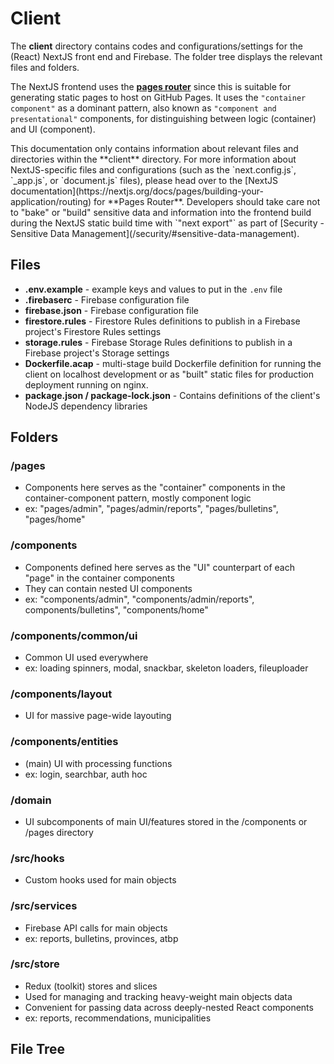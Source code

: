 
# Client

The **client** directory contains codes and configurations/settings for the (React) NextJS front end and Firebase. The folder tree displays the relevant files and folders.

The NextJS frontend uses the [**pages router**](https://nextjs.org/docs/pages) since this is suitable for generating static pages to host on GitHub Pages. It uses the `"container component"` as a dominant pattern, also known as `"component and presentational"` components, for distinguishing between logic (container) and UI (component).

<Callout type="info" emoji="ℹ️">
This documentation only contains information about relevant files and directories within the **client** directory. For more information about NextJS-specific files and configurations (such as the `next.config.js`, `_app.js`, or `document.js` files), please head over to the [NextJS documentation](https://nextjs.org/docs/pages/building-your-application/routing) for **Pages Router**.
</Callout>

<Callout type="warning">
Developers should take care not to "bake" or "build" sensitive data and information into the frontend build during the NextJS static build time with `"next export"` as part of [Security - Sensitive Data Management](/security/#sensitive-data-management).
</Callout>

## Files

- **.env.example** - example keys and values to put in the `.env` file
- **.firebaserc** - Firebase configuration file
- **firebase.json** - Firebase configuration file
- **firestore.rules** - Firestore Rules definitions to publish in a Firebase project's Firestore Rules settings
- **storage.rules** - Firebase Storage Rules definitions to publish in a Firebase project's Storage settings
- **Dockerfile.acap** - multi-stage build Dockerfile definition for running the client on localhost development or as "built" static files for production deployment running on nginx.
- **package.json / package-lock.json** - Contains definitions of the client's NodeJS dependency libraries

## Folders

### /pages

- Components here serves as the "container" components in the container-component pattern, mostly component logic
- ex: "pages/admin", "pages/admin/reports",
"pages/bulletins", "pages/home"

### /components

- Components defined here serves as the "UI" counterpart of each "page" in the container components
- They can contain nested UI components
- ex: "components/admin", "components/admin/reports",
components/bulletins", "components/home"

### /components/common/ui

- Common UI used everywhere
- ex: loading spinners, modal, snackbar, skeleton loaders, fileuploader

### /components/layout

- UI for massive page-wide layouting

### /components/entities

- (main) UI with processing functions
- ex: login, searchbar, auth hoc

### /domain

- UI subcomponents of main UI/features stored in the /components or /pages directory

### /src/hooks

- Custom hooks used for main objects

### /src/services

- Firebase API calls for main objects
- ex: reports, bulletins, provinces, atbp

### /src/store

- Redux (toolkit) stores and slices
- Used for managing and tracking heavy-weight main objects data
- Convenient for passing data across deeply-nested React components
- ex: reports, recommendations, municipalities

## File Tree

<FileTree>
  <FileTree.Folder name="client" defaultOpen>
    <FileTree.Folder name="components">
      <FileTree.Folder name="admin" />
      <FileTree.Folder name="superadmin" />
    </FileTree.Folder>
    <FileTree.Folder name="config" />
    <FileTree.Folder name="domain" />
    <FileTree.Folder name="pages">
      <FileTree.Folder name="admin" />
      <FileTree.Folder name="superadmin" />
    </FileTree.Folder>
    <FileTree.Folder name="public" />
    <FileTree.Folder name="src" defaultOpen>
      <FileTree.Folder name="firebase">
        <FileTree.File name="firebase.config.js" />
      </FileTree.Folder>
      <FileTree.Folder name="hooks" />
      <FileTree.Folder name="mui" />
      <FileTree.Folder name="services" />
      <FileTree.Folder name="store" />
      <FileTree.Folder name="utils" />
    </FileTree.Folder>
    <FileTree.Folder name="styles" />
    <FileTree.File name=".env.example" />
    <FileTree.File name=".firebaserc" />
    <FileTree.File name="Dockerfile.acap" />
    <FileTree.File name="firebase.json" />
    <FileTree.File name="firestore.rules" />
    <FileTree.File name="storage.rules" />
    <FileTree.File name="package.json" />
    <FileTree.File name="package-lock.json" />
  </FileTree.Folder>
</FileTree>